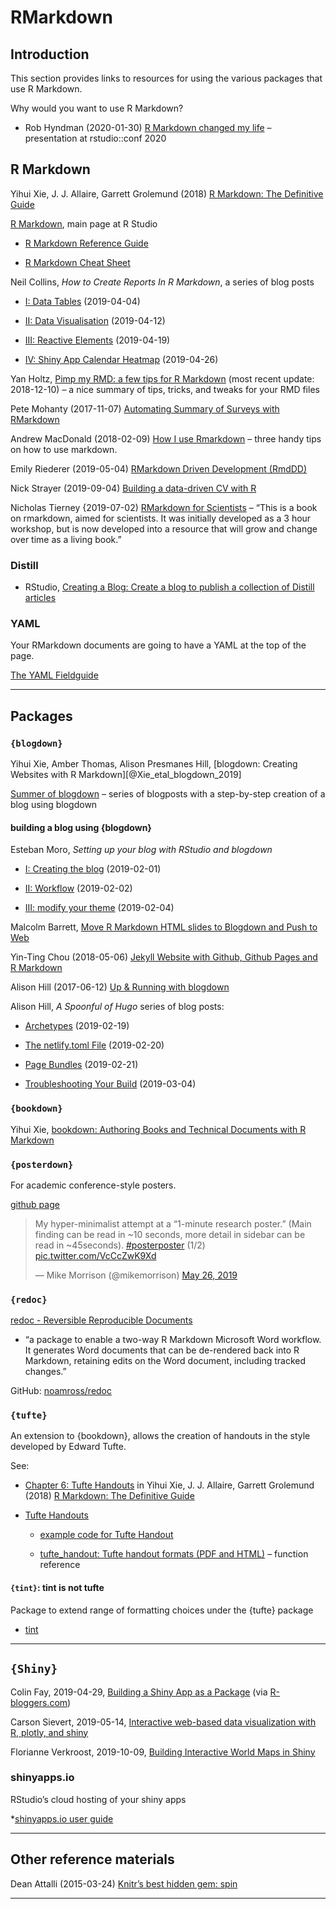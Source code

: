 # RMarkdown {#RMarkdown}



## Introduction

This section provides links to resources for using the various packages that use R Markdown.

Why would you want to use R Markdown?

* Rob Hyndman (2020-01-30) [R Markdown changed my life](https://robjhyndman.com/seminars/rmarkdown/) -- presentation at rstudio::conf 2020


## R Markdown

Yihui Xie, J. J. Allaire, Garrett Grolemund (2018) [R Markdown: The Definitive Guide](https://bookdown.org/yihui/rmarkdown/) 

[R Markdown](http://rmarkdown.rstudio.com/), main page at R Studio

* [R Markdown Reference Guide](https://www.rstudio.com/wp-content/uploads/2015/03/rmarkdown-reference.pdf)

* [R Markdown Cheat Sheet](https://www.rstudio.com/wp-content/uploads/2016/03/rmarkdown-cheatsheet-2.0.pdf)

Neil Collins, _How to Create Reports In R Markdown_, a series of blog posts

* [I: Data Tables](https://www.sportscidata.com/2019/04/04/how-to-create-interactive-reports-with-r-markdown-part-i/) (2019-04-04)

* [II: Data Visualisation](https://www.sportscidata.com/2019/04/12/using-data-visualisation-in-r-markdown/) (2019-04-12)

* [III: Reactive Elements](https://www.sportscidata.com/2019/04/19/how-to-create-interactive-reports-in-r-markdown-shiny-reactive-elements/) (2019-04-19)

* [IV: Shiny App Calendar Heatmap](https://www.sportscidata.com/2019/04/26/how-to-create-reports-in-r-markdown-shiny-app-calendar-heatmap/) (2019-04-26)


Yan Holtz, [Pimp my RMD: a few tips for R Markdown](https://holtzy.github.io/Pimp-my-rmd/) (most recent update: 2018-12-10) -- a nice summary of tips, tricks, and tweaks for  your RMD files


Pete Mohanty (2017-11-07) [Automating Summary of Surveys with RMarkdown](https://rviews.rstudio.com/2017/11/07/automating-summary-of-surveys-with-rmarkdown/)


Andrew MacDonald (2018-02-09) [How I use Rmarkdown](http://thestudyofthehousehold.com/post/how-i-use-rmarkdown/) -- three handy tips on how to use markdown.

Emily Riederer (2019-05-04) [RMarkdown Driven Development (RmdDD)](https://emilyriederer.netlify.com/post/rmarkdown-driven-development/)

Nick Strayer (2019-09-04) [Building a data-driven CV with R](https://livefreeordichotomize.com/2019/09/04/building_a_data_driven_cv_with_r/)

Nicholas Tierney {2019-07-02) [RMarkdown for Scientists](https://rmd4sci.njtierney.com/) -- "This is a book on rmarkdown, aimed for scientists. It was initially developed as a 3 hour workshop, but is now developed into a resource that will grow and change over time as a living book."



### Distill

* RStudio, [Creating a Blog: Create a blog to publish a collection of Distill articles](https://rstudio.github.io/distill/blog.html)


### YAML

Your RMarkdown documents are going to have a YAML at the top of the page.

[The YAML Fieldguide](http://ymlthis.r-lib.org/articles/yaml-fieldguide.html)


***

## Packages

### `{blogdown}`

Yihui Xie, Amber Thomas, Alison Presmanes Hill, [blogdown: Creating Websites with R Markdown][@Xie_etal_blogdown_2019]

[Summer of blogdown](https://summer-of-blogdown.netlify.com/) -- series of blogposts with a step-by-step creation of a blog using blogdown


#### building a blog using {blogdown}

Esteban Moro, _Setting up your blog with RStudio and blogdown_

* [I: Creating the blog](http://estebanmoro.org/post/2019-02-02-setting-up-your-blog-with-rstudio-and-blogdown-i-creating-the-blog/) (2019-02-01)

* [II: Workflow](http://estebanmoro.org/post/2019-02-01-setting-up-your-blog-with-rstudio-and-blogdown/) (2019-02-02)

* [III: modify your theme](http://estebanmoro.org/post/2019-02-04-setting-up-your-blog-with-rstudio-and-blogdown-iii-modify-your-theme/) (2019-02-04)


Malcolm Barrett, [Move R Markdown HTML slides to Blogdown and Push to Web](https://gist.github.com/malcolmbarrett/7c5935d1734016dcb0b2c81b9bc3b549)

Yin-Ting Chou (2018-05-06) [Jekyll Website with Github, Github Pages and R Markdown](https://yintingchou.com/posts/jekyll-website-with-github-github-pages-and-r-markdown/)

Alison Hill (2017-06-12) [Up & Running with blogdown](https://alison.rbind.io/post/2017-06-12-up-and-running-with-blogdown/)

Alison Hill, _A Spoonful of Hugo_ series of blog posts:

* [Archetypes](https://alison.rbind.io/post/2019-02-19-hugo-archetypes/) (2019-02-19)

* [The netlify.toml File](https://alison.rbind.io/post/2019-02-19-hugo-netlify-toml/) (2019-02-20)

* [Page Bundles](https://alison.rbind.io/post/2019-02-21-hugo-page-bundles/) (2019-02-21)

* [Troubleshooting Your Build](https://alison.rbind.io/post/2019-03-04-hugo-troubleshooting/) (2019-03-04)




### `{bookdown}`

Yihui Xie, [bookdown: Authoring Books and Technical Documents with R Markdown](https://bookdown.org/yihui/bookdown/)



### `{posterdown}`

For academic conference-style posters.

[github page](https://github.com/brentthorne/posterdown/blob/master/README.md)


<blockquote class="twitter-tweet" data-lang="en"><p lang="en" dir="ltr">My hyper-minimalist attempt at a “1-minute research poster.” (Main finding can be read in ~10 seconds, more detail in sidebar can be read in ~45seconds). <a href="https://twitter.com/hashtag/posterposter?src=hash&amp;ref_src=twsrc%5Etfw">#posterposter</a> (1/2) <a href="https://t.co/VcCcZwK9Xd">pic.twitter.com/VcCcZwK9Xd</a></p>&mdash; Mike Morrison (@mikemorrison) <a href="https://twitter.com/mikemorrison/status/1132687984938106882?ref_src=twsrc%5Etfw">May 26, 2019</a></blockquote>



### `{redoc}`

[redoc - Reversible Reproducible Documents](https://noamross.github.io/redoc/)

* "a package to enable a two-way R Markdown Microsoft Word workflow. It generates Word documents that can be de-rendered back into R Markdown, retaining edits on the Word document, including tracked changes."

GitHub: [noamross/redoc](https://github.com/noamross/redoc)



### `{tufte}`

An extension to {bookdown}, allows the creation of handouts in the style developed by Edward Tufte.

See:

* [Chapter 6: Tufte Handouts](https://bookdown.org/yihui/rmarkdown/tufte-handouts.html) in Yihui Xie, J. J. Allaire, Garrett Grolemund (2018) [R Markdown: The Definitive Guide](https://bookdown.org/yihui/rmarkdown/) 

* [Tufte Handouts](https://garrettgman.github.io/rmarkdown/tufte_handout_format.html)

  - [example code for Tufte Handout](https://raw.githubusercontent.com/rstudio/tufte/master/inst/rmarkdown/templates/tufte_html/skeleton/skeleton.Rmd)
  
  -  [tufte_handout: Tufte handout formats (PDF and HTML)](https://rdrr.io/cran/tufte/man/tufte_handout.html) -- function reference

#### `{tint}`: tint is not tufte

Package to extend range of formatting choices under the {tufte} package

* [tint](http://dirk.eddelbuettel.com/code/tint.html)



***

## `{Shiny}`

Colin Fay, 2019-04-29, [Building a Shiny App as a Package](https://www.r-bloggers.com/building-a-shiny-app-as-a-package/) (via [R-bloggers.com](https://www.r-bloggers.com/))



Carson Sievert, 2019-05-14, [Interactive web-based data visualization with R, plotly, and shiny](https://plotly-r.com/) 



Florianne Verkroost, 2019-10-09, [Building Interactive World Maps in Shiny](https://rviews.rstudio.com/2019/10/09/building-interactive-world-maps-in-shiny/)



### shinyapps.io

RStudio's cloud hosting of your shiny apps

*[shinyapps.io user guide](https://docs.rstudio.com/shinyapps.io/index.html)


***

## Other reference materials

Dean Attalli (2015-03-24) [Knitr's best hidden gem: spin](http://deanattali.com/2015/03/24/knitrs-best-hidden-gem-spin/)


***

